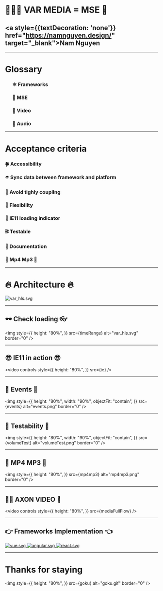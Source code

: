 


<Head>
  <title>VAR MEDIA = MSE</title>
</Head>

# 👨🏻‍💻 VAR MEDIA = MSE 🎉

## <a style={{textDecoration: 'none'}} href="https://namnguyen.design/" target="\_blank">Nam Nguyen</a>

---

# Glossary

<ul>
  <h3>⚛️ Frameworks</h3>
  <h3>🔮 MSE</h3>
  <h3>🎥 Video</h3>
  <h3>🎵 Audio</h3>
</ul>

---

# Acceptance criteria

<div
  style={{
    height: "80%",
  }}
>
  <Steps>
    <h3>🍀 Accessibility</h3>
    <h3>☂️ Sync data between framework and platform</h3>
    <h3>🍴 Avoid tighly coupling</h3>
    <h3>🥋 Flexibility</h3>
    <h3>🎱 IE11 loading indicator</h3>
    <h3>⛓ Testable</h3>
    <h3>📖 Documentation</h3>
    <h3>🎥 Mp4 Mp3 🎵</h3>
  </Steps>
</div>

---

# 🔥 Architecture 🔥

<img src={var_hls} alt="var_hls.svg" border="0" />

---

## 🕶 Check loading 👓

<img
  style={{
    height: "80%",
  }}
  src={timeRange}
  alt="var_hls.svg"
  border="0"
/>

---

## 😎 IE11 in action 😎

<video
  controls
  style={{
    height: "80%",
  }}
  src={ie}
/>

---

## 🎪 Events 🎪

<img
  style={{
    height: "80%",
    width: "90%",
    objectFit: "contain",
  }}
  src={events}
  alt="events.png"
  border="0"
/>

---

## 🤜 Testability 🤛

<img
  style={{
    height: "80%",
    width: "90%",
    objectFit: "contain",
  }}
  src={volumeTest}
  alt="volumeTest.png"
  border="0"
/>

---

## 🎥 MP4 MP3 🎵

<img
  style={{
    height: "80%",
  }}
  src={mp4mp3}
  alt="mp4mp3.png"
  border="0"
/>

---

## 👮‍♂️ AXON VIDEO 👮

<video
  controls
  style={{
    height: "80%",
  }}
  src={mediaFullFlow}
/>

---

## 👉 Frameworks Implementation 👈

<div
  style={{
    display: "flex",
    height: "80%",
    justifyContent: "center",
    alignItems: "center",
  }}
>
  <a
    style={{ width: "33%" }}
    href="https://vue-hlsjs.netlify.app/"
    target="_blank"
  >
    <img src={vue} alt="vue.svg" border="0" />
  </a>
  <a
    style={{ width: "33%" }}
    href="https://angular-hlsjs.netlify.app/"
    target="_blank"
  >
    <img src={angular} alt="angular.svg" border="0" />
  </a>
  <a
    style={{ width: "33%" }}
    href="https://react-rock-hls.netlify.app/"
    target="_blank"
  >
    <img src={react} alt="react.svg" border="0" />
  </a>
</div>

---

# Thanks for staying

<img
  style={{
    height: "80%",
  }}
  src={goku}
  alt="goku.gif"
  border="0"
/>
